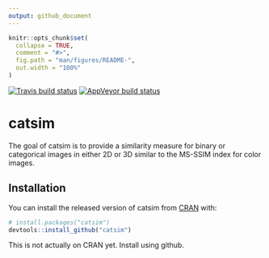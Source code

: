 ```yaml
---
output: github_document
---
```


<!-- README.md is generated from README.Rmd. Please edit that file -->

```r
knitr::opts_chunk$set(
  collapse = TRUE,
  comment = "#>",
  fig.path = "man/figures/README-",
  out.width = "100%"
)
```
[![Travis build status](https://travis-ci.org/gzt/catsim.svg?branch=master)](https://travis-ci.org/gzt/catsim)   [![AppVeyor build status](https://ci.appveyor.com/api/projects/status/github/gzt/catsim?branch=master&svg=true)](https://ci.appveyor.com/project/gzt/catsim)

# catsim

The goal of catsim is to provide a similarity measure for binary or categorical images in either 2D or 3D
similar to the MS-SSIM index for color images. 

## Installation

You can install the released version of catsim from [CRAN](https://CRAN.R-project.org) with:

``` r
# install.packages("catsim")
devtools::install_github("catsim")
```

This is not actually on CRAN yet. Install using github.
